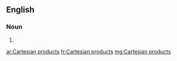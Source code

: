 ==English==

===Noun===
{{head|en|plural}}

# {{plural of|Cartesian product|lang=en|nocat=1}}

[[ar:Cartesian products]]
[[fr:Cartesian products]]
[[mg:Cartesian products]]